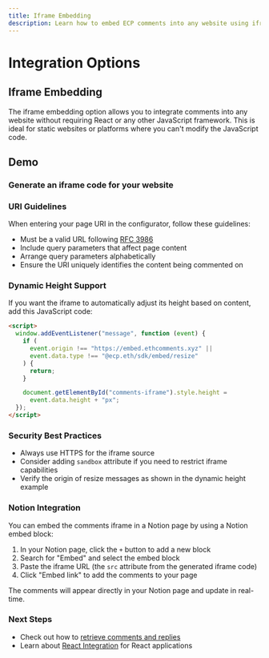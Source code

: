 ```yaml
---
title: Iframe Embedding
description: Learn how to embed ECP comments into any website using iframe integration - no JavaScript framework required, perfect for static sites.
---
```



# Integration Options

## Iframe Embedding

The iframe embedding option allows you to integrate comments into any website without requiring React or any other JavaScript framework. This is ideal for static websites or platforms where you can't modify the JavaScript code.

## Demo

<ScrollToCommentButton />

### Generate an iframe code for your website

<IframeConfigurator />

### URI Guidelines

When entering your page URI in the configurator, follow these guidelines:

- Must be a valid URL following [RFC 3986](https://datatracker.ietf.org/doc/html/rfc3986)
- Include query parameters that affect page content
- Arrange query parameters alphabetically
- Ensure the URI uniquely identifies the content being commented on

### Dynamic Height Support

If you want the iframe to automatically adjust its height based on content, add this JavaScript code:

```html
<script>
  window.addEventListener("message", function (event) {
    if (
      event.origin !== "https://embed.ethcomments.xyz" ||
      event.data.type !== "@ecp.eth/sdk/embed/resize"
    ) {
      return;
    }

    document.getElementById("comments-iframe").style.height =
      event.data.height + "px";
  });
</script>
```

### Security Best Practices

- Always use HTTPS for the iframe source
- Consider adding `sandbox` attribute if you need to restrict iframe capabilities
- Verify the origin of resize messages as shown in the dynamic height example

### Notion Integration

You can embed the comments iframe in a Notion page by using a Notion embed block:

1. In your Notion page, click the `+` button to add a new block
2. Search for "Embed" and select the embed block
3. Paste the iframe URL (the `src` attribute from the generated iframe code)
4. Click "Embed link" to add the comments to your page

The comments will appear directly in your Notion page and update in real-time.

### Next Steps

- Check out how to [retrieve comments and replies](/indexer/read-comments/)
- Learn about [React Integration](/integration-options/react-integration) for React applications
